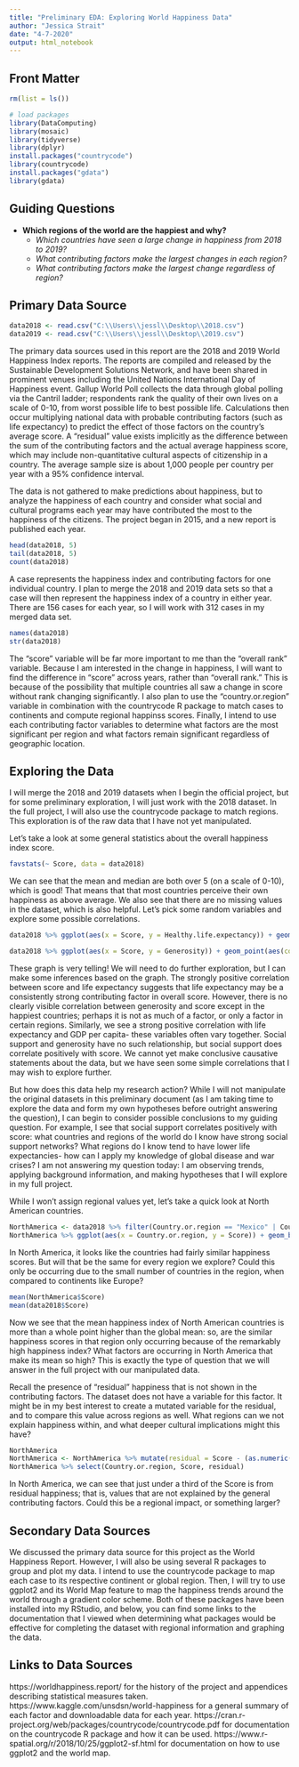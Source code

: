 ---
title: "Preliminary EDA: Exploring World Happiness Data"
author: "Jessica Strait"
date: "4-7-2020"
output: html_notebook
---

## Front Matter

```{r} 
rm(list = ls())

# load packages
library(DataComputing)
library(mosaic)
library(tidyverse)
library(dplyr)
install.packages("countrycode")
library(countrycode)
install.packages("gdata")
library(gdata)
```

## Guiding Questions

* **Which regions of the world are the happiest and why?**
  + *Which countries have seen a large change in happiness from 2018 to 2019?*
  + *What contributing factors make the largest changes in each region?*
  + *What contributing factors make the largest change regardless of region?*

## Primary Data Source

```{r}
data2018 <- read.csv("C:\\Users\\jessl\\Desktop\\2018.csv")
data2019 <- read.csv("C:\\Users\\jessl\\Desktop\\2019.csv")
```

The primary data sources used in this report are the 2018 and 2019 World Happiness Index reports. The reports are compiled and released by the Sustainable Development Solutions Network, and have been shared in prominent venues including the United Nations International Day of Happiness event. Gallup World Poll collects the data through global polling via the Cantril ladder; respondents rank the quality of their own lives on a scale of 0-10, from worst possible life to best possible life. Calculations then occur multiplying national data with probable contributing factors (such as life expectancy) to predict the effect of those factors on the country's average score. A "residual" value exists implicitly as the difference between the sum of the contributing factors and the actual average happiness score, which may include non-quantitative cultural aspects of citizenship in a country. The average sample size is about 1,000 people per country per year with a 95% confidence interval.

The data is not gathered to make predictions about happiness, but to analyze the happiness of each country and consider what social and cultural programs each year may have contributed the most to the happiness of the citizens. The project began in 2015, and a new report is published each year.

```{r}
head(data2018, 5)
tail(data2018, 5)
count(data2018)
```

A case represents the happiness index and contributing factors for one individual country. I plan to merge the 2018 and 2019 data sets so that a case will then represent the happiness index of a country in either year. There are 156 cases for each year, so I will work with 312 cases in my merged data set.

```{r}
names(data2018)
str(data2018)
```

The "score" variable will be far more important to me than the "overall rank" variable. Because I am interested in the change in happiness, I will want to find the difference in "score" across years, rather than "overall rank." This is because of the possibility that multiple countries all saw a change in score without rank changing significantly. I also plan to use the "country.or.region" variable in combination with the countrycode R package to match cases to continents and compute regional happinss scores. Finally, I intend to use each contributing factor variables to determine what factors are the most significant per region and what factors remain significant regardless of geographic location.

## Exploring the Data

I will merge the 2018 and 2019 datasets when I begin the official project, but for some preliminary exploration, I will just work with the 2018 dataset. In the full project, I will also use the countrycode package to match regions. This exploration is of the raw data that I have not yet manipulated.

Let's take a look at some general statistics about the overall happiness index score.

```{r}
favstats(~ Score, data = data2018)
```

We can see that the mean and median are both over 5 (on a scale of 0-10), which is good! That means that that most countries perceive their own happiness as above average. We also see that there are no missing values in the dataset, which is also helpful. Let's pick some random variables and explore some possible correlations.

```{r}
data2018 %>% ggplot(aes(x = Score, y = Healthy.life.expectancy)) + geom_point(aes(color = GDP.per.capita)) + geom_smooth()
```

```{r}
data2018 %>% ggplot(aes(x = Score, y = Generosity)) + geom_point(aes(color = Social.support)) + geom_smooth()
```

These graph is very telling! We will need to do further exploration, but I can make some inferences based on the graph. The strongly positive correlation between score and life expectancy suggests that life expectancy may be a consistently strong contributing factor in overall score. However, there is no clearly visible correlation between generosity and score except in the happiest countries; perhaps it is not as much of a factor, or only a factor in certain regions. Similarly, we see a strong positive correlation with life expectancy and GDP per capita- these variables often vary together. Social support and generosity have no such relationship, but social support does correlate positively with score. We cannot yet make conclusive causative statements about the data, but we have seen some simple correlations that I may wish to explore further.

But how does this data help my research action? While I will not manipulate the original datasets in this preliminary document (as I am taking time to explore the data and form my own hypotheses before outright answering the question), I can begin to consider possible conclusions to my guiding question. For example, I see that social support correlates positively with score: what countries and regions of the world do I know have strong social support networks? What regions do I know tend to have lower life expectancies- how can I apply my knowledge of global disease and war crises? I am not answering my question today: I am observing trends, applying background information, and making hypotheses that I will explore in my full project.

While I won't assign regional values yet, let's take a quick look at North American countries.

```{r}
NorthAmerica <- data2018 %>% filter(Country.or.region == "Mexico" | Country.or.region == "Canada" | Country.or.region == "United States")
NorthAmerica %>% ggplot(aes(x = Country.or.region, y = Score)) + geom_bar(stat = "identity", fill = "blue") + xlab("Country Name") + ylab("Happiness Score")
```
In North America, it looks like the countries had fairly similar happiness scores. But will that be the same for every region we explore? Could this only be occurring due to the small number of countries in the region, when compared to continents like Europe? 

```{r}
mean(NorthAmerica$Score)
mean(data2018$Score)
```

Now we see that the mean happiness index of North American countries is more than a whole point higher than the global mean: so, are the similar happiness scores in that region only occurring because of the remarkably high happiness index? What factors are occurring in North America that make its mean so high? This is exactly the type of question that we will answer in the full project with our manipulated data. 

Recall the presence of "residual" happiness that is not shown in the contributing factors. The dataset does not have a variable for this factor. It might be in my best interest to create a mutated variable for the residual, and to compare this value across regions as well. What regions can we not explain happiness within, and what deeper cultural implications might this have?

```{r}
NorthAmerica
NorthAmerica <- NorthAmerica %>% mutate(residual = Score - (as.numeric(GDP.per.capita) + as.numeric(Social.support) + as.numeric(Healthy.life.expectancy) + as.numeric(Freedom.to.make.life.choices) + as.numeric(Generosity) + as.numeric(levels(Perceptions.of.corruption))[Perceptions.of.corruption]))
NorthAmerica %>% select(Country.or.region, Score, residual)
```

In North America, we can see that just under a third of the Score is from residual happiness; that is, values that are not explained by the general contributing factors. Could this be a regional impact, or something larger?

## Secondary Data Sources

We discussed the primary data source for this project as the World Happiness Report. However, I will also be using several R packages to group and plot my data. I intend to use the countrycode package to map each case to its respective continent or global region. Then, I will try to use ggplot2 and its World Map feature to map the happiness trends around the world through a gradient color scheme. Both of these packages have been installed into my RStudio, and below, you can find some links to the documentation that I viewed when determining what packages would be effective for completing the dataset with regional information and graphing the data.

## Links to Data Sources

https://worldhappiness.report/ for the history of the project and appendices describing statistical measures taken.
https://www.kaggle.com/unsdsn/world-happiness for a general summary of each factor and downloadable data for each year.
https://cran.r-project.org/web/packages/countrycode/countrycode.pdf for documentation on the countrycode R package and how it can be used.
https://www.r-spatial.org/r/2018/10/25/ggplot2-sf.html for documentation on how to use ggplot2 and the world map.

